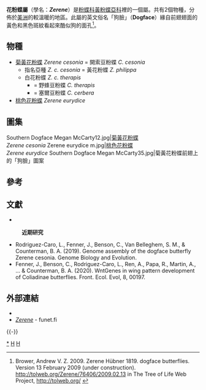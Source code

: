 {{NoteTA|G1=Butterfly}}
{{Automatic Taxobox
| taxon = Zerene
| authority = Hübner, [1819]
| image = Southern Dogface (Colias cesonia) female ventral.jpg
| image_caption = [[菊黃花粉蝶|菊黃花粉蝶]]<br />''Zerene cesonia''
| type_species = [[菊黃花粉蝶|菊黃花粉蝶]]<br />''Papilio cesonia''
| type_species_authority = Stoll, [1790]
| subdivision_ranks = 物種
| subdivision =  共2種，詳閱正文。
| synonyms =
* ''Megonostoma'' <small>Reakirt, 1863</small>
* ''Meganostoma'' <small>Butler & H. Druce 1874</small>
}}

'''花粉蝶屬'''（學名：'''''Zerene'''''）是[[粉蝶科|粉蝶科]][[黃粉蝶亞科|黃粉蝶亞科]]裡的一個屬。共有2個物種，分佈於[[美洲|美洲]]的較溫暖的地區。此屬的英文俗名「狗臉」（'''Dogface'''）緣自前翅翅面的黃色和黑色斑紋看起來酷似狗的面孔<ref>Brower, Andrew V. Z. 2009. Zerene Hübner 1819. dogface butterflies. Version 13 February 2009 (under construction). http://tolweb.org/Zerene/76406/2009.02.13 in The Tree of Life Web Project, http://tolweb.org/ {{Wayback|url=http://tolweb.org/ |date=20110515100516 }} {{en}}</ref>。

== 物種 ==
* [[菊黃花粉蝶|菊黃花粉蝶]] ''Zerene cesonia'' = 開索豆粉蝶 ''C. cesonia''
** 指名亞種 ''Z. c. cesonia'' = 黃花粉蝶 ''Z. philippa''
** 白花粉蝶 ''Z. c. therapis''
*** = 野蜂豆粉蝶 ''C. therapis''
*** = 塞爾豆粉蝶 ''C. cerbera''
* [[桃色花粉蝶|桃色花粉蝶]] ''Zerene eurydice''

== 圖集 ==
<gallery mode="packed">
Southern Dogface Megan McCarty12.jpg|[[菊黃花粉蝶|菊黃花粉蝶]]<br />''Zerene cesonia''
Zerene eurydice m.jpg|[[桃色花粉蝶|桃色花粉蝶]]<br />''Zerene eurydice''
Southern Dogface Megan McCarty35.jpg|菊黃花粉蝶前翅上的「狗臉」圖案
</gallery>

== 參考 ==
{{reflist|}}

== 文獻 ==
* {{Cite book | author = 寿建新 周尧 李宇飞 | title = 世界蝴蝶分類名錄 | location = 中國 | publisher = 陝西科學技術出版社 | date = 2006-04-01 | ISBN = 9787536936768 | language= zh-hans }}
:'''近期研究'''
* Rodriguez-Caro, L., Fenner, J., Benson, C., Van Belleghem, S. M., & Counterman, B. A. (2019). Genome assembly of the dogface butterfly Zerene cesonia. Genome Biology and Evolution.
* Fenner, J., Benson, C., Rodriguez-Caro, L., Ren, A., Papa, R., Martin, A., ... & Counterman, B. A. (2020). WntGenes in wing pattern development of Coliadinae butterflies. Front. Ecol. Evol, 8, 00197.

== 外部連結 ==
* {{Commonscat-inline| Zerene}}
* [http://ftp.funet.fi/pub/sci/bio/life/insecta/lepidoptera/ditrysia/papilionoidea/pieridae/coliadinae/zerene/ ''Zerene''] - funet.fi
{{taxonbar}}
{{-}}
{{黃粉蝶亞科|state=expanded}}
{{Taxonbar}}
[[Category:花粉蝶屬|*]]
[[Category:黃粉蝶亞科|H]]
[[Category:_1819年描述的分类群|H]]